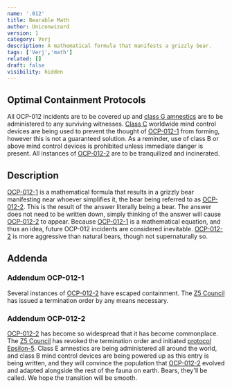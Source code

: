 ```yaml
---
name: '.012'
title: Bearable Math
author: Uniconwizard
version: 1
category: Verj
description: A mathematical formula that manifests a grizzly bear.
tags: ['Verj','math']
related: []
draft: false
visibility: hidden
---
```


## Optimal Containment Protocols
All OCP-012 incidents are to be covered up and [class G amnestics](amnestics/g) are to be administered to any surviving witnesses.
[Class C](mctrl/c) worldwide mind control devices are being used to prevent the thought of [OCP-012-1](ocp/012-1) from forming, however this is not a guaranteed solution.
As a reminder, use of class B or above mind control devices is prohibited unless immediate danger is present.
All instances of [OCP-012-2](ocp/012-2) are to be tranquilized and incinerated.

## Description
[OCP-012-1](ocp/012-1) is a mathematical formula that results in a grizzly bear manifesting near whoever simplifies it, the bear being referred to as [OCP-012-2](ocp/012-2).
This is the result of the answer literally being a bear.
The answer does not need to be written down, simply thinking of the answer will cause [OCP-012-2](ocp/012-2) to appear.
Because [OCP-012-1](ocp/012-1) is a mathematical equation, and thus an idea, future OCP-012 incidents are considered inevitable.
[OCP-012-2](ocp/012-2) is more aggressive than natural bears, though not supernaturally so.

## Addenda

### Addendum OCP-012-1
Several instances of [OCP-012-2](ocp/012-2) have escaped containment. The [Z5 Council](staff/z5-council) has issued a termination order by any means necessary.

### Addendum OCP-012-2
[OCP-012-2](ocp/012-2) has become so widespread that it has become commonplace. The [Z5 Council](staff/z5-council) has revoked the termination order and initiated [protocol Epsilon-5](protocol/epsilon-5).
Class E amnestics are being administered all around the world, and class B mind control devices are being powered up as this entry is being written,
and they will convince the population that [OCP-012-2](ocp/012-2) evolved and adapted alongside the rest of the fauna on earth. Bears, they'll be called.
We hope the transition will be smooth.            
